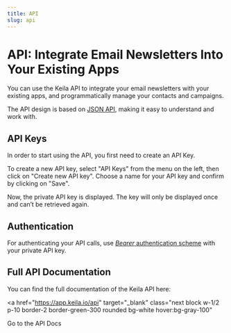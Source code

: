 ```yaml
---
title: API
slug: api
---
```


# API: Integrate Email Newsletters Into Your Existing Apps

You can use the Keila API to integrate your email newsletters with your existing
apps, and programmatically manage your contacts and campaigns.

The API design is based on [JSON API](https://jsonapi.org/), making it easy to
understand and work with.

## API Keys

In order to start using the API, you first need to create an API Key.

To create a new API key, select "API Keys" from the menu on the left, then click
on "Create new API key". Choose a name for your API key and confirm by clicking on "Save".

Now, the private API key is displayed. The key will only be displayed once and
can’t be retrieved again.

<docs-image src="docs/api-keys.png" alt="Screenshot of editing a contact segment in Keila"></docs-image>

## Authentication

For authenticating your API calls, use [_Bearer_ authentication scheme](https://datatracker.ietf.org/doc/html/rfc6750) with your private API key.

## Full API Documentation

You can find the full documentation of the Keila API here:

<a
  href="https://app.keila.io/api"
  target="_blank"
  class="next block w-1/2 p-10 border-2 border-green-300 rounded bg-white hover:bg-gray-100"
>
  Go to the API Docs
</a>

